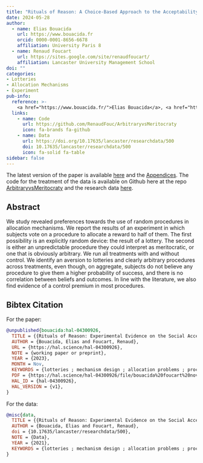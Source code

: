 ```yaml
---
title: "Rituals of Reason: A Choice-Based Approach to the Acceptability of Lotteries in Allocation Problems"
date: 2024-05-28
author:
  - name: Elias Bouacida
    url: https://www.bouacida.fr
    orcid: 0000-0001-8656-6678
    affiliation: University Paris 8
  - name: Renaud Foucart
    url: https://sites.google.com/site/renaudfoucart/
    affiliation: Lancaster University Management School
doi: ""
categories: 
- Lotteries
- Allocation Mechanisms
- Experiment
pub-info:
  reference: >-
    <a href="https://www.bouacida.fr/">Elias Bouacida</a>, <a href="https://sites.google.com/site/renaudfoucart/">Renaud Foucart</a>, "Rituals of Reason: A Choice-Based Approach to the Acceptability of Lotteries in Allocation Problems"
  links:
    - name: Code
      url: https://github.com/RenaudFouc/ArbitraryvsMeritocraty
      icon: fa-brands fa-github
    - name: Data
      url: https://doi.org/10.17635/lancaster/researchdata/500
      doi: 10.17635/lancaster/researchdata/500
      icon: fa-solid fa-table
sidebar: false    
---
```


The latest version of the paper is available [here](WP.pdf) and the [Appendices](WP_Appendices.pdf). 
The code for the treatment of the data is available on Github here at the repo [ArbitraryvsMeritocraty](https://github.com/RenaudFouc/ArbitraryvsMeritocraty) and the research data [here](https://doi.org/10.17635/lancaster/researchdata/500).

## Abstract

We study revealed preferences towards the use of random procedures in allocation mechanisms. We report the results of an experiment in which subjects vote on a procedure to allocate a reward to half of them. The first possibility is an explicitly random device: the result of a lottery. The second is either an unpredictable procedure they could interpret as meritocratic, or one that is obviously arbitrary. We run all treatments with and without control. We identify an aversion to lotteries and clearly arbitrary procedures across treatments, even though, on aggregate, subjects do not believe any procedure to give them a higher probability of success, and there is no correlation between beliefs and outcomes. In line with the literature, we also find evidence of a control premium in most procedures.



## Bibtex Citation

For the paper:

```bibtex
@unpublished{bouacida:hal-04300926,
  TITLE = {{Rituals of Reason: Experimental Evidence on the Social Acceptability of Lotteries in Allocation Problems}},
  AUTHOR = {Bouacida, Elias and Foucart, Renaud},
  URL = {https://hal.science/hal-04300926},
  NOTE = {working paper or preprint},
  YEAR = {2023},
  MONTH = Nov,
  KEYWORDS = {lotteries ; mechanism design ; allocation problems ; procedures ; tiebreaking rule},
  PDF = {https://hal.science/hal-04300926/file/bouacida%20foucart%20nov%202023.pdf},
  HAL_ID = {hal-04300926},
  HAL_VERSION = {v1},
}

```

For the data:

```bibtex
@misc{data,
  TITLE = {{Rituals of Reason: Experimental Evidence on the Social Acceptability of Lotteries in Allocation Problems}},
  AUTHOR = {Bouacida, Elias and Foucart, Renaud},
  doi = {10.17635/lancaster/researchdata/500},
  NOTE = {Data},
  YEAR = {2021},
  KEYWORDS = {lotteries ; mechanism design ; allocation problems ; procedures ; tiebreaking rule},
}

```